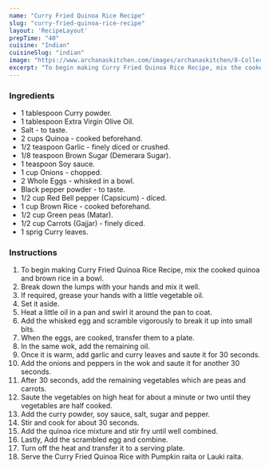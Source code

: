 ---
name: "Curry Fried Quinoa Rice Recipe"
slug: "curry-fried-quinoa-rice-recipe"
layout: 'RecipeLayout'
prepTime: "40"
cuisine: "Indian"
cuisineSlug: "indian"
image: "https://www.archanaskitchen.com/images/archanaskitchen/8-Collections/curryfriedquinoa.jpg"
excerpt: "To begin making Curry Fried Quinoa Rice Recipe, mix the cooked quinoa and brown rice in a bowl"
---

### Ingredients

- 1 tablespoon Curry powder.
- 1 tablespoon Extra Virgin Olive Oil.
- Salt - to taste.
- 2 cups Quinoa - cooked beforehand.
- 1/2 teaspoon Garlic - finely diced or crushed.
- 1/8 teaspoon Brown Sugar (Demerara Sugar).
- 1 teaspoon Soy sauce.
- 1 cup Onions - chopped.
- 2 Whole Eggs - whisked in a bowl.
- Black pepper powder - to taste.
- 1/2 cup Red Bell pepper (Capsicum) - diced.
- 1 cup Brown Rice - cooked beforehand.
- 1/2 cup Green peas (Matar).
- 1/2 cup Carrots (Gajjar) - finely diced.
- 1 sprig Curry leaves.

### Instructions

1. To begin making Curry Fried Quinoa Rice Recipe, mix the cooked quinoa and brown rice in a bowl.
1. Break down the lumps with your hands and mix it well.
1. If required, grease your hands with a little vegetable oil.
1. Set it aside.
1. Heat a little oil in a pan and swirl it around the pan to coat.
1. Add the whisked egg and scramble vigorously to break it up into small bits.
1. When the eggs, are cooked, transfer them to a plate.
1. In the same wok, add the remaining oil.
1. Once it is warm, add garlic and curry leaves and saute it for 30 seconds.
1. Add the onions and peppers in the wok and saute it for another 30 seconds.
1. After 30 seconds, add the remaining vegetables which are peas and carrots.
1. Saute the vegetables on high heat for about a minute or two until they vegetables are half cooked.
1. Add the curry powder, soy sauce, salt, sugar and pepper.
1. Stir and cook for about 30 seconds.
1. Add the quinoa rice mixture and stir fry until well combined.
1. Lastly, Add the scrambled egg and combine.
1. Turn off the heat and transfer it to a serving plate.
1. Serve the Curry Fried Quinoa Rice with Pumpkin raita or Lauki raita.
